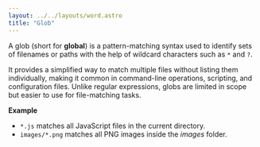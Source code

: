 ---
layout: ../../layouts/word.astro
title: "Glob"
---
A glob (short for **global**) is a pattern-matching syntax used to identify sets of filenames or paths with the help of wildcard characters such as `*` and `?`.

It provides a simplified way to match multiple files without listing them individually, making it common in command-line operations, scripting, and configuration files. Unlike regular expressions, globs are limited in scope but easier to use for file-matching tasks.

**Example**

* `*.js` matches all JavaScript files in the current directory.
* `images/*.png` matches all PNG images inside the *images* folder.
